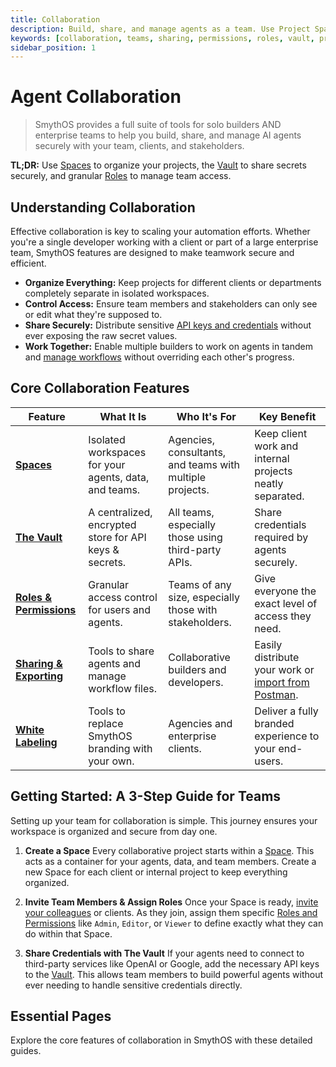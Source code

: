 ```yaml
---
title: Collaboration
description: Build, share, and manage agents as a team. Use Project Spaces, a secure Vault, and role-based permissions to collaborate securely and efficiently.
keywords: [collaboration, teams, sharing, permissions, roles, vault, projects, spaces]
sidebar_position: 1
---
```


# Agent Collaboration

> SmythOS provides a full suite of tools for solo builders AND enterprise teams to help you build, share, and manage AI agents securely with your team, clients, and stakeholders.

<InfoCallout> **TL;DR:** Use [Spaces](/docs/agent-collaboration/spaces/) to organize your projects, the [Vault](/docs/agent-studio/key-concepts/vault) to share secrets securely, and granular [Roles](/docs/agent-collaboration/permissions) to manage team access. </InfoCallout>

<Divider/>

## Understanding Collaboration

Effective collaboration is key to scaling your automation efforts. Whether you're a single developer working with a client or part of a large enterprise team, SmythOS features are designed to make teamwork secure and efficient.

-   **Organize Everything:** Keep projects for different clients or departments completely separate in isolated workspaces.
-   **Control Access:** Ensure team members and stakeholders can only see or edit what they're supposed to.
-   **Share Securely:** Distribute sensitive [API keys and credentials](/docs/agent-studio/key-concepts/vault) without ever exposing the raw secret values.
-   **Work Together:** Enable multiple builders to work on agents in tandem and [manage workflows](/docs/agent-studio/building-agents/building-workflows) without overriding each other's progress.

<Divider/>

## Core Collaboration Features

| Feature                   | What It Is                                                               | Who It's For                                           | Key Benefit                                                 |
| ------------------------- | ------------------------------------------------------------------------ | ------------------------------------------------------ | ----------------------------------------------------------- |
| **[Spaces](/docs/agent-collaboration/spaces/)** | Isolated workspaces for your agents, data, and teams.                  | Agencies, consultants, and teams with multiple projects. | Keep client work and internal projects neatly separated.      |
| **[The Vault](/docs/agent-studio/key-concepts/vault)** | A centralized, encrypted store for API keys & secrets.                   | All teams, especially those using third-party APIs.      | Share credentials required by agents securely.                |
| **[Roles & Permissions](/docs/agent-collaboration/permissions)** | Granular access control for users and agents.                          | Teams of any size, especially those with stakeholders.   | Give everyone the exact level of access they need.        |
| **[Sharing & Exporting](/docs/agent-collaboration/sharing-agents)** | Tools to share agents and manage workflow files.                       | Collaborative builders and developers.                 | Easily distribute your work or [import from Postman](/docs/agent-collaboration/working-with-agents/import-export-postman). |
| **[White Labeling](/docs/agent-collaboration/spaces/white-labeling)** | Tools to replace SmythOS branding with your own.                         | Agencies and enterprise clients.                       | Deliver a fully branded experience to your end-users.     |

<Divider/>

## Getting Started: A 3-Step Guide for Teams

Setting up your team for collaboration is simple. This journey ensures your workspace is organized and secure from day one.

1.  **Create a Space**
    Every collaborative project starts within a [Space](/docs/agent-collaboration/spaces/). This acts as a container for your agents, data, and team members. Create a new Space for each client or internal project to keep everything organized.

2.  **Invite Team Members & Assign Roles**
    Once your Space is ready, [invite your colleagues](/docs/account-management/organization-management) or clients. As they join, assign them specific [Roles and Permissions](/docs/agent-collaboration/permissions) like `Admin`, `Editor`, or `Viewer` to define exactly what they can do within that Space.

3.  **Share Credentials with The Vault**
    If your agents need to connect to third-party services like OpenAI or Google, add the necessary API keys to the [Vault](/docs/agent-studio/key-concepts/vault). This allows team members to build powerful agents without ever needing to handle sensitive credentials directly.

<Divider/>

## Essential Pages

Explore the core features of collaboration in SmythOS with these detailed guides.

<CardGrid>
  <Card
    title="Spaces and Organization"
    description="Learn how to create and manage isolated workspaces for your projects and teams."
    to="/docs/agent-collaboration/spaces/"
  />
  <Card
    title="Roles and Permissions"
    description="Master access control by defining what each user can see and do within a space."
    to="/docs/agent-collaboration/permissions"
  />
  <Card
    title="The Vault for API Keys"
    description="Securely store and share API keys, access tokens, and other secrets with your team."
    to="/docs/agent-studio/key-concepts/vault"
  />
  <Card
    title="Sharing & Exporting Agents"
    description="Easily share agents with collaborators or import/export workflows with Postman."
    to="/docs/agent-collaboration/sharing-agents"
  />
    <Card
    title="White Labeling"
    description="Replace SmythOS branding with your own for a fully custom user experience."
    to="/docs/agent-collaboration/spaces/white-labeling"
  />
    <Card
    title="Automating Agent Tasks"
    description="Run agents on a schedule or process data in bulk with multiple users."
    to="/docs/agent-studio/agent-settings/tasks"
  />
</CardGrid>  